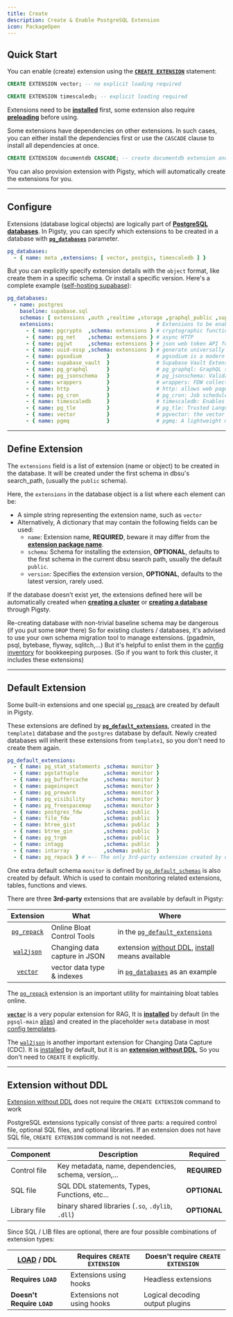 ```yaml
---
title: Create
description: Create & Enable PostgreSQL Extension
icon: PackageOpen
---
```



## Quick Start

You can enable (create) extension using the [**`CREATE EXTENSION`**](https://www.postgresql.org/docs/current/sql-createextension.html) statement:

```sql tab="vector"
CREATE EXTENSION vector; -- no explicit loading required
```
```sql tab="timescaledb"
CREATE EXTENSION timescaledb; -- explicit loading required
```

Extensions need to be [**installed**](/usage/install) first, some extension also require [**preloading**](/usage/config) before using.

Some extensions have dependencies on other extensions.
In such cases, you can either install the dependencies first
or use the `CASCADE` clause to install all dependencies at once.

```sql
CREATE EXTENSION documentdb CASCADE; -- create documentdb extension and all its dependencies
```

You can also provision extension with Pigsty, which will automatically create the extensions for you.


------

## Configure

Extensions (database logical objects) are logically part of [**PostgreSQL databases**](/docs/pgsql/db).
In Pigsty, you can specify which extensions to be created in a database with [**`pg_databases`**](/docs/pgsql/param#pg_databases) parameter.

```yaml
pg_databases:
  - { name: meta ,extensions: [ vector, postgis, timescaledb ] }
```

But you can explicitly specify extension details with the `object` format, like create them in a specific schema.
Or install a specific version. Here's a complete example ([self-hosting supabase](/docs/app/supabase)):

```yaml
pg_databases:
  - name: postgres
    baseline: supabase.sql
    schemas: [ extensions ,auth ,realtime ,storage ,graphql_public ,supabase_functions ,_analytics ,_realtime ]
    extensions:                                 # Extensions to be enabled in the postgres database
      - { name: pgcrypto  ,schema: extensions } # cryptographic functions
      - { name: pg_net    ,schema: extensions } # async HTTP
      - { name: pgjwt     ,schema: extensions } # json web token API for postgres
      - { name: uuid-ossp ,schema: extensions } # generate universally unique identifiers (UUIDs)
      - { name: pgsodium        }               # pgsodium is a modern cryptography library for Postgres.
      - { name: supabase_vault  }               # Supabase Vault Extension
      - { name: pg_graphql      }               # pg_graphql: GraphQL support
      - { name: pg_jsonschema   }               # pg_jsonschema: Validate json schema
      - { name: wrappers        }               # wrappers: FDW collections
      - { name: http            }               # http: allows web page retrieval inside the database.
      - { name: pg_cron         }               # pg_cron: Job scheduler for PostgreSQL
      - { name: timescaledb     }               # timescaledb: Enables scalable inserts and complex queries for time-series data
      - { name: pg_tle          }               # pg_tle: Trusted Language Extensions for PostgreSQL
      - { name: vector          }               # pgvector: the vector similarity search
      - { name: pgmq            }               # pgmq: A lightweight message queue like AWS SQS and RSMQ
```

--------

## Define Extension

The `extensions` field is a list of extension (name or object) to be created in the database.
It will be created under the first schema in dbsu's search_path, (usually the `public` schema).

Here, the `extensions` in the database object is a list where each element can be:

- A simple string representing the extension name, such as `vector`
- Alternatively, A dictionary that may contain the following fields can be used:
  - `name`: Extension name, **REQUIRED**, beware it may differ from the [**extension package name**](/usage/pkg).
  - `schema`: Schema for installing the extension, **OPTIONAL**, defaults to the first schema in the current dbsu search path, usually the default `public`.
  - `version`: Specifies the extension version, **OPTIONAL**, defaults to the latest version, rarely used.

If the database doesn’t exist yet, the extensions defined here will be automatically created when [**creating a cluster**](/docs/pgsql/admin#create-cluster) or [**creating a database**](/docs/pgsql/admin#create-database) through Pigsty.

Re-creating database with non-trivial baseline schema may be dangerous (if you put some `DROP` there)
So for existing clusters / databases, it's advised to use your own schema migration tool to manage extensions. (pgadmin, psql, bytebase, flyway, sqlitch,...)
But it's helpful to enlist them in the [config inventory](/docs/config/inventory) for bookkeeping purposes. (So if you want to fork this cluster, it includes these extensions)



------

## Default Extension

Some built-in extensions and one special [`pg_repack`](/ext/pg_repack) are created by default in Pigsty.

These extensions are defined by [**`pg_default_extensions`**](/docs/pgsql/param#pg_default_extensions), created in the `template1` database and the `postgres` database by default.
Newly created databases will inherit these extensions from `template1`, so you don't need to create them again.

```yaml
pg_default_extensions:
  - { name: pg_stat_statements ,schema: monitor }
  - { name: pgstattuple        ,schema: monitor }
  - { name: pg_buffercache     ,schema: monitor }
  - { name: pageinspect        ,schema: monitor }
  - { name: pg_prewarm         ,schema: monitor }
  - { name: pg_visibility      ,schema: monitor }
  - { name: pg_freespacemap    ,schema: monitor }
  - { name: postgres_fdw       ,schema: public  }
  - { name: file_fdw           ,schema: public  }
  - { name: btree_gist         ,schema: public  }
  - { name: btree_gin          ,schema: public  }
  - { name: pg_trgm            ,schema: public  }
  - { name: intagg             ,schema: public  }
  - { name: intarray           ,schema: public  }
  - { name: pg_repack } # <-- The only 3rd-party extension created by default
```

One extra default schema `monitor` is defined by [`pg_default_schemas`](/docs/pgsql/param#pg_default_schemas) is also created by default.
Which is used to contain monitoring related extensions, tables, functions and views.

There are three **3rd-party** extensions that are available by default in Pigsty:

|           Extension           | What                          | Where                                                                                                   |
|:-----------------------------:|-------------------------------|---------------------------------------------------------------------------------------------------------|
| [`pg_repack`](/ext/pg_repack) | Online Bloat Control  Tools   | in the [`pg_default_extensions`](/docs/pgsql/param#pg_default_extensions)                               |
|  [`wal2json`](/ext/wal2json)  | Changing data capture in JSON | extension [without DDL](/list/attr#without-ddl), [install](/usage/install) means available |
|    [`vector`](/ext/vector)    | vector data type & indexes    | in [`pg_databases`](/docs/pgsql/param#pg_databases)  as an example                                      |

The [`pg_repack`](/ext/pg_repack) extension is an important utility for maintaining bloat tables online.

[**`vector`**](/ext/vector) is a very popular extension for RAG,
It is [**installed**](/usage/install) by default (in the `pgsql-main` [alias](/usage/pkg)) and created in the placeholder `meta` database in most [config templates](/docs/config/templates).

The [`wal2json`](/ext/wal2json) is another important extension for Changing Data Capture (CDC). It is [installed](/usage/install) by default, but it is an [**extension without DDL**](#extension-without-ddl),
So you don't need to `CREATE` it explicitly.


------

## Extension without DDL

[Extension without DDL](/list/attr#without-ddl) does not require the `CREATE EXTENSION` command to work

PostgreSQL extensions typically consist of three parts: a required control file, optional SQL files, and optional libraries.
If an extension does not have SQL file, `CREATE EXTENSION` command is not needed.

| Component    | Description                                           | Required     |
|--------------|-------------------------------------------------------|:------------:|
| Control file | Key metadata, name, dependencies, schema, version,... | **REQUIRED** |
| SQL file     | SQL DDL statements, Types, Functions, etc...          | **OPTIONAL** |
| Library file | binary shared libraries (`.so`, `.dylib`, `.dll`)     | **OPTIONAL** |

Since SQL / LIB files are optional, there are four possible combinations of extension types:

| **[LOAD](/usage/config) / DDL** | Requires `CREATE EXTENSION` | Doesn't require `CREATE EXTENSION` |
|------------------------------------------|-----------------------------|------------------------------------|
| **Requires `LOAD`**                      | Extensions using hooks      | Headless extensions                |
| **Doesn't Require `LOAD`**               | Extensions not using hooks  | Logical decoding output plugins    |

